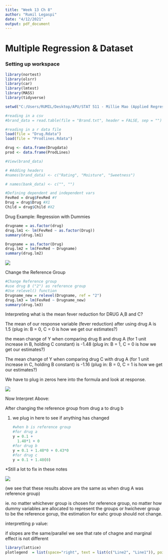 ```yaml
---
title: "Week 13 Ch 8"
author: "Rumil Legaspi"
date: "4/12/2021"
output: pdf_document
---
```


# Multiple Regression & Dataset

### Setting up workspace

```r
library(nortest)
library(olsrr)
library(car)
library(lmtest)
library(MASS)
library(tidyverse)

setwd("C:/Users/RUMIL/Desktop/APU/STAT 511 - Millie Mao (Applied Regression Analysis)/Week 13")

#reading in a csv
#brand_data = read.table(file = "Brand.txt", header = FALSE, sep = "")

#reading in a r data file
load(file = "Drug.Rdata")
load(file = "Prodlines.Rdata")

drug <- data.frame(Drugdata)
prod <- data.frame(ProdLines)

#View(brand_data)

# #Adding headers
#names(brand_data) <- c("Rating", "Moisture", "Sweetness")

# names(bank_data) <- c("", "")

#Defining dependent and independent vars
FevRed = drug$FevRed #Y
Drug = drug$Drug #X1
Child = drug$Child #X2
```

Drug Example: Regression with Dummies

```r
drugname = as.factor(drug)
drug.lm1 <- lm(FevRed ~ as.factor(Drug))
summary(drug.lm1)

Drugname = as.factor(Drug)
drug.lm2 = lm(FevRed ~ Drugname)
summary(drug.lm2)

```

![](images/pic1.PNG)

Change the Reference Group

```r
#Change Reference group
#use drug B ("2") as reference group
#Use relevel() function
Drugname_new = relevel(Drugname, ref = "2")
drug.lm3 = lm(FevRed ~ Drugname_new)
summary(drug.lm3)
```

Interpreting what is the mean fever reduction for DRUG A,B and C?

The mean of our response variable (fever reduction) after using drug A is 1.5 (plug in: B = 0, C = 0 is how we get our estimates?)

the mean change of Y when comparing drug B and drug A (for 1 unit increase in B, holding C constant) is -1.48 (plug in: B = 1, C = 0 is how we get our estimates?)

The mean change of Y when comparing drug C with drug A (for 1 unit increase in C, holding B constant) is -1.16 (plug in: B = 0, C = 1 is how we get our estimates?)

We have to plug in zeros here into the formula and look at response.

![](images/pic2.PNG)

Now Interpret Above:

After changing the reference group from drug a to drug b

1.  we plug in here to see if anything has changed

    ```r
    #when b is reference group
    #for drug a
    y = 0.1 +
      1.48*1 + 0
    #for drug b
    y = 0.1 + 1.48*0 + 0.43*0
    #for drug c
    y = 0.1 + 1.48(0)
    ```

\*Still a lot to fix in these notes

![](images/pic3.PNG)

(we see that these results above are the same as when drug A was reference group)

ie. no matter whichever group is chosen for reference group, no matter how dummy variables are allocated to represent the groups or hwichever group to be the reference gorup, the estimation for eahc group should not change.

interpretting p value:

if slopes are the same/parallel we see that rate of chagne and marginal effect is not different

```r
library(lattice)
plotlegend  = list(space="right", text = list(c("Line2", "Line1")), points = list(pch = c(1,3), col = c("red", "blue"))
```
